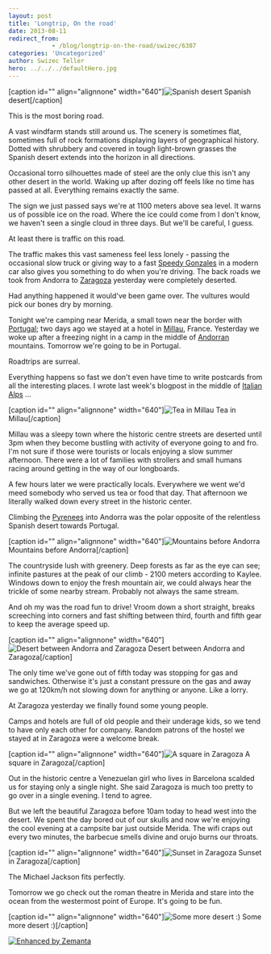 ```yaml
---
layout: post
title: 'Longtrip, On the road'
date: 2013-08-11
redirect_from: 
            - /blog/longtrip-on-the-road/swizec/6307
categories: 'Uncategorized'
author: Swizec Teller
hero: ../../../defaultHero.jpg
---
```

\[caption id="" align="alignnone" width="640"]![Spanish desert](https://www.filepicker.io/api/file/FONpdCiJTHqBWavUrmsF "Spanish desert") Spanish desert\[/caption]



This is the most boring road.



A vast windfarm stands still around us. The scenery is sometimes flat, sometimes full of rock formations displaying layers of geographical history. Dotted with shrubbery and covered in tough light-brown grasses the Spanish desert extends into the horizon in all directions.



Occasional torro silhouettes made of steel are the only clue this isn't any other desert in the world. Waking up after dozing off feels like no time has passed at all. Everything remains exactly the same.



The sign we just passed says we're at 1100 meters above sea level. It warns us of possible ice on the road. Where the ice could come from I don't know, we haven't seen a single cloud in three days. But we'll be careful, I guess.



At least there is traffic on this road.



The traffic makes this vast sameness feel less lonely - passing the occasional slow truck or giving way to a fast [Speedy Gonzales](http://en.wikipedia.org/wiki/Speedy_Gonzales "Speedy Gonzales") in a modern car also gives you something to do when you're driving. The back roads we took from Andorra to [Zaragoza](<http://maps.google.com/maps?ll=41.65,-0.883333333333&spn=0.1,0.1&q=41.65,-0.883333333333 (Zaragoza)&t=h> "Zaragoza") yesterday were completely deserted.



Had anything happened it would've been game over. The vultures would pick our bones dry by morning.



Tonight we're camping near Merida, a small town near the border with [Portugal](<http://maps.google.com/maps?ll=38.7666666667,-9.15&spn=10.0,10.0&q=38.7666666667,-9.15 (Portugal)&t=h> "Portugal"); two days ago we stayed at a hotel in [Millau](http://en.wikipedia.org/wiki/Millau "Millau"), France. Yesterday we woke up after a freezing night in a camp in the middle of [Andorran](<http://maps.google.com/maps?ll=42.5,1.51666666667&spn=10.0,10.0&q=42.5,1.51666666667 (Andorra)&t=h> "Andorra") mountains. Tomorrow we're going to be in Portugal.



Roadtrips are surreal.



Everything happens so fast we don't even have time to write postcards from all the interesting places. I wrote last week's blogpost in the middle of [Italian Alps](<http://maps.google.com/maps?ll=45.8336111111,6.865&spn=0.01,0.01&q=45.8336111111,6.865 (Alps)&t=h> "Alps") ...



\[caption id="" align="alignnone" width="640"]![Tea in Millau](https://www.filepicker.io/api/file/astjhDOXShuzib7Jp9FJ "Tea in Millau") Tea in Millau\[/caption]



Millau was a sleepy town where the historic centre streets are deserted until 3pm when they become bustling with activity of everyone going to and fro. I'm not sure if those were tourists or locals enjoying a slow summer afternoon. There were a lot of families with strollers and small humans racing around getting in the way of our longboards.



A few hours later we were practically locals. Everywhere we went we'd meed somebody who served us tea or food that day. That afternoon we literally walked down every street in the historic center.



Climbing the [Pyrenees](<http://maps.google.com/maps?ll=42.6322222222,0.657777777778&spn=0.1,0.1&q=42.6322222222,0.657777777778 (Pyrenees)&t=h> "Pyrenees") into Andorra was the polar opposite of the relentless Spanish desert towards Portugal.



\[caption id="" align="alignnone" width="640"]![Mountains before Andorra](https://www.filepicker.io/api/file/dnGQfnyzRSmrGyyVk6SV "Mountains before Andorra") Mountains before Andorra\[/caption]



The countryside lush with greenery. Deep forests as far as the eye can see; infinite pastures at the peak of our climb - 2100 meters according to Kaylee. Windows down to enjoy the fresh mountain air, we could always hear the trickle of some nearby stream. Probably not always the same stream.



And oh my was the road fun to drive! Vroom down a short straight, breaks screeching into corners and fast shifting between third, fourth and fifth gear to keep the average speed up.



\[caption id="" align="alignnone" width="640"]![Desert between Andorra and Zaragoza](https://www.filepicker.io/api/file/5gr3dufcT5eDsJCBkNxz "Desert between Andorra and Zaragoza") Desert between Andorra and Zaragoza\[/caption]



The only time we've gone out of fifth today was stopping for gas and sandwiches. Otherwise it's just a constant pressure on the gas and away we go at 120km/h not slowing down for anything or anyone. Like a lorry.



At Zaragoza yesterday we finally found some young people.



Camps and hotels are full of old people and their underage kids, so we tend to have only each other for company. Random patrons of the hostel we stayed at in Zaragoza were a welcome break.



\[caption id="" align="alignnone" width="640"]![A square in Zaragoza](https://www.filepicker.io/api/file/dPoVgPa0QFAzuSIdQmVD "A square in Zaragoza") A square in Zaragoza\[/caption]



Out in the historic centre a Venezuelan girl who lives in Barcelona scalded us for staying only a single night. She said Zaragoza is much too pretty to go over in a single evening. I tend to agree.



But we left the beautiful Zaragoza before 10am today to head west into the desert. We spent the day bored out of our skulls and now we're enjoying the cool evening at a campsite bar just outside Merida. The wifi craps out every two minutes, the barbecue smells divine and orujo burns our throats.



\[caption id="" align="alignnone" width="640"]![Sunset in Zaragoza](https://www.filepicker.io/api/file/9RgP2nP5Th2MYSsw4URL "Sunset in Zaragoza") Sunset in Zaragoza\[/caption]



The Michael Jackson fits perfectly.



Tomorrow we go check out the roman theatre in Merida and stare into the ocean from the westermost point of Europe. It's going to be fun.



\[caption id="" align="alignnone" width="640"]![Some more desert :)](https://www.filepicker.io/api/file/PGh8obOJSgqOZLbkrUIy "Some more desert :)") Some more desert :)\[/caption]



[![Enhanced by Zemanta](http://img.zemanta.com/zemified_e.png?x-id=de53230f-10d1-4441-8656-b59dc0e12d71)](http://www.zemanta.com/?px "Enhanced by Zemanta")
